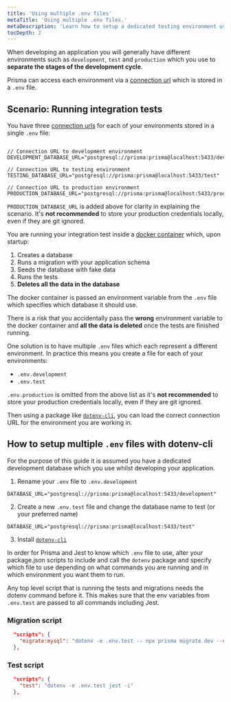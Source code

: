 ```yaml
---
title: 'Using multiple .env files'
metaTitle: 'Using multiple .env files.'
metaDescription: 'Learn how to setup a dedicated testing environment using multiple .env files.'
tocDepth: 2
---
```


<TopBlock>

When developing an application you will generally have different environments such as `development`, `test` and `production` which you use to **separate the stages of the development cycle**.

Prisma can access each environment via a [connection url](../../../reference/database-reference/connection-urls) which is stored in a `.env` file.

</TopBlock>

## Scenario: Running integration tests

You have three [connection urls](../../../reference/database-reference/connection-urls) for each of your environments stored in a single `.env` file:

```env file=.env

// Connection URL to development environment
DEVELOPMENT_DATABASE_URL="postgresql://prisma:prisma@localhost:5433/development"

// Connection URL to testing environment
TESTING_DATABASE_URL="postgresql://prisma:prisma@localhost:5433/test"

// Connection URL to production environment
PRODUCTION_DATABASE_URL="postgresql://prisma:prisma@localhost:5433/production"

```

<Admonition type="warning">

`PRODUCTION_DATABASE_URL` is added above for clarity in explaining the scenario. It's **not recommended** to store your production credentials locally, even if they are git ignored.

</Admonition>

You are running your integration test inside a [docker container](../../../guides/testing/integration-testing#add-docker-to-your-project) which, upon startup:

1. Creates a database
1. Runs a migration with your application schema
1. Seeds the database with fake data
1. Runs the tests
1. **Deletes all the data in the database**

The docker container is passed an environment variable from the `.env` file which specifies which database it should use. 

There is a risk that you accidentally pass the **wrong** environment variable to the docker container and **all the data is deleted** once the tests are finished running.

One solution is to have multiple `.env` files which each represent a different environment. In practice this means you create a file for each of your environments:

- `.env.development`
- `.env.test`

<Admonition type="warning">

`.env.production` is omitted from the above list as it's **not recommended** to store your production credentials locally, even if they are git ignored.

</Admonition>

Then using a package like [`dotenv-cli`](https://www.npmjs.com/package/dotenv-cli), you can load the correct connection URL for the environment you are working in.


## How to setup multiple `.env` files with dotenv-cli

For the purpose of this guide it is assumed you have a dedicated development database which you use whilst developing your application. 

1. Rename your `.env` file to `.env.development`

```env file=.env.development
DATABASE_URL="postgresql://prisma:prisma@localhost:5433/development"
```

2. Create a new `.env.test` file and change the database name to test (or your preferred name)

```env file=.env.test
DATABASE_URL="postgresql://prisma:prisma@localhost:5433/test"
```

3. Install [`dotenv-cli`](https://www.npmjs.com/package/dotenv-cli)

In order for Prisma and Jest to know which `.env` file to use, alter your package.json scripts to include and call the `dotenv` package and specify which file to use depending on what commands you are running and in which environment you want them to run.

<Admonition type="info">

Any top level script that is running the tests and migrations needs the dotenv command before it. This makes sure that the env variables from `.env.test` are passed to all commands including Jest.

</Admonition>

### Migration script

```json file=package.json
  "scripts": {
    "migrate:mysql": "dotenv -e .env.test -- npx prisma migrate dev --name mysql-init",
  },
```

### Test script

```json file=package.json
  "scripts": {
    "test": "dotenv -e .env.test jest -i"
  },
```
